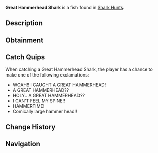{{FishInfobox
|image          = Great Hammerhead Shark.png
|rarity         = Mythical
|sea            = First Sea
|location       = [[Ocean]]
|sublocation    = Shark Hunt
|sources        = Fishing Rod
|radar_location = 
|prog_speed     = -35
|xp             = 860
|weather        = Windy
|time           = Day
|season         = Spring
|bait           = Fish Head
|base_weight    = 500
|base_value     = 5500
|weight_range   = 270
|base_chance    = 2
|base_resil     = 20
}}
'''Great Hammerhead Shark''' is a {{Rarity|Mythical}} fish found in [[Shark Hunt]]s.

== Description ==
{{Description|The Great Hammerhead Shark is a large, powerful predator known for its distinct hammer-shaped head. Its unique head shape improves its ability to track prey, making it a formidable hunter in the ocean, and a prominent catch among anglers.|Bestiary Entry}}

== Obtainment ==
{{Description|Only rarely spotted in the oceans during a Shark Hunt. Only awake during the day.|Bestiary Hint}}
{{Fish Availability|
Shark Hunt/Great Hammerhead Shark
|top_rods      = 
Leviathan's Fang Rod\35395.53\364187.28;
Ethereal Prism Rod\29349.84\231321.39;
Seraphic Rod\27794\235697.33;
Free Spirit Rod\27157.87\350027.18;
No-Life Rod\27063.34\242148.32;
Resourceful Rod\22765.46\205876.19;
Destiny Rod\23902.63\205090.25;
Heaven's Rod\21731.61\195089.72;
Trident Rod\26822.33\337503.68;
Rod Of The Depths\22650.93\205877.18;
Rod Of The Zenith\24028.01\196721.92;
Rod Of The Forgotten Fang\25685.12\216379.93;
Challenger's Rod\24543.53\219355.17;
Rod Of The Exalted One\22872.38\210624.55;
Zeus Rod\21625.09\204330.91;
Verdant Shear Rod\20988.91\195020.56;
Blazebringer Rod\20630.83\206927.49;
Depthseeker Rod\19462.08\186334.04;
Avalanche Rod\17387.49\166005.93;
Volcanic Rod\16867.27\184077.59;
Steady Rod\5413.57\53986.4
|recommended   = Ethereal Prism Rod
}}

== Catch Quips ==
When catching a Great Hammerhead Shark, the player has a chance to make one of the following exclamations:
* WOAH!! I CAUGHT A GREAT HAMMERHEAD!
* A GREAT HAMMERHEAD??
* HOLY.. A GREAT HAMMERHEAD??
* I CAN'T FEEL MY SPINE!!
* HAMMERTIME!
* Comically large hammer head!!

== Change History ==
{{Change History|{{subst:Current Version}}}}

== Navigation ==
{{Fish Navbox|Ocean}}